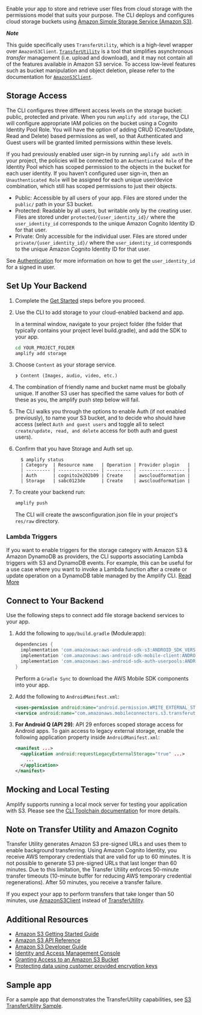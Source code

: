 Enable your app to store and retrieve user files from cloud storage with the permissions model that suits your purpose. The CLI deploys and configures cloud storage buckets using [Amazon Simple Storage Service (Amazon S3)](http://docs.aws.amazon.com/AmazonS3/latest/dev/).

**_Note_**

This guide specifically uses `TransferUtility`, which is a high-level wrapper over `AmazonS3Client`. [`TransferUtility`](https://aws-amplify.github.io/aws-sdk-android/docs/reference/com/amazonaws/mobileconnectors/s3/transferutility/TransferUtility.html) is a tool that simplifies asynchronous _transfer_ management (i.e. upload and download), and it may not contain all of the features available in Amazon S3 service. To access low-level features such as bucket manipulation and object deletion, please refer to the documentation for [`AmazonS3Client`](https://aws-amplify.github.io/aws-sdk-android/docs/reference/com/amazonaws/services/s3/AmazonS3Client.html).

## Storage Access

The CLI configures three different access levels on the storage bucket: public, protected and private. When you run `amplify add storage`, the CLI will configure appropriate IAM policies on the bucket using a Cognito Identity Pool Role. You will have the option of adding CRUD (Create/Update, Read and Delete) based permissions as well, so that Authenticated and Guest users will be granted limited permissions within these levels.

If you had previously enabled user sign-in by running `amplify add auth` in your project, the policies will be connected to an `Authenticated Role` of the Identity Pool which has scoped permission to the objects in the bucket for each user identity. If you haven't configured user sign-in, then an `Unauthenticated Role` will be assigned for each unique user/device combination, which still has scoped permissions to just their objects.

- Public: Accessible by all users of your app. Files are stored under the `public/` path in your S3 bucket.
- Protected: Readable by all users, but writable only by the creating user. Files are stored under `protected/{user_identity_id}/` where the `user_identity_id` corresponds to the unique Amazon Cognito Identity ID for that user.
- Private: Only accessible for the individual user. Files are stored under `private/{user_identity_id}/` where the `user_identity_id` corresponds to the unique Amazon Cognito Identity ID for that user.

See [Authentication](/[platform]/sdk/auth/getting-started/) for more information on how to get the `user_identity_id` for a signed in user.

## Set Up Your Backend

1. Complete the [Get Started](/[platform]/start/getting-started/introduction/) steps before you proceed.

2. Use the CLI to add storage to your cloud-enabled backend and app.

   In a terminal window, navigate to your project folder (the folder that typically contains your project level build.gradle), and add the SDK to your app.

   ```bash
   cd YOUR_PROJECT_FOLDER
   amplify add storage
   ```

3. Choose `Content` as your storage service.

   ```console
   ❯ Content (Images, audio, video, etc.)
   ```

4. The combination of friendly name and bucket name must be globally unique. If another S3 user has specified the same values for both of these as you, the amplify push step below will fail.

5. The CLI walks you through the options to enable Auth (if not enabled previously), to name your S3 bucket, and to decide who should have access (select `Auth and guest users` and toggle all to select `create/update, read, and delete` access for both auth and guest users).

6. Confirm that you have Storage and Auth set up.

   ```console
     $ amplify status
     | Category  | Resource name   | Operation | Provider plugin   |
     | --------- | --------------- | --------- | ----------------- |
     | Auth      | cognito2e202b09 | Create    | awscloudformation |
     | Storage   | sabc0123de      | Create    | awscloudformation |
   ```

7. To create your backend run:

   ```bash
   amplify push
   ```

   The CLI will create the awsconfiguration.json file in your project's `res/raw` directory.

### Lambda Triggers

If you want to enable triggers for the storage category with Amazon S3 & Amazon DynamoDB as providers, the CLI supports associating Lambda triggers with S3 and DynamoDB events. For example, this can be useful for a use case where you want to invoke a Lambda function after a create or update operation on a DynamoDB table managed by the Amplify CLI. [Read More](/[platform]/tools/cli/usage/lambda-triggers/#s3-lambda-triggers)

## Connect to Your Backend

Use the following steps to connect add file storage backend services to your app.

1. Add the following to `app/build.gradle` (Module:app):

   ```groovy
   dependencies {
     implementation 'com.amazonaws:aws-android-sdk-s3:ANDROID_SDK_VERSION'
     implementation 'com.amazonaws:aws-android-sdk-mobile-client:ANDROID_SDK_VERSION'
     implementation 'com.amazonaws:aws-android-sdk-auth-userpools:ANDROID_SDK_VERSION'
   }
   ```

   Perform a `Gradle Sync` to download the AWS Mobile SDK components into your app.

2. Add the following to `AndroidManifest.xml`:

   ```xml
   <uses-permission android:name="android.permission.WRITE_EXTERNAL_STORAGE" />
   <service android:name="com.amazonaws.mobileconnectors.s3.transferutility.TransferService" android:enabled="true" />
   ```

3. **For Android Q (API 29)**: API 29 enforces scoped storage access for Android apps. To gain access to legacy external storage, enable the following application property inside `AndroidManifest.xml`:

   ```xml
   <manifest ...>
     <application android:requestLegacyExternalStorage="true" ...>
       ...
     </application>
   </manifest>
   ```

## Mocking and Local Testing

Amplify supports running a local mock server for testing your application with S3. Please see the [CLI Toolchain documentation](/[platform]/tools/cli/usage/mock/) for more details.

## Note on Transfer Utility and Amazon Cognito

Transfer Utility generates Amazon S3 pre-signed URLs and uses them to enable background transferring. Using Amazon Cognito Identity, you receive AWS temporary credentials that are valid for up to 60 minutes. It is not possible to generate S3 pre-signed URLs that last longer than 60 minutes. Due to this limitation, the Transfer Utility enforces 50-minute transfer timeouts (10-minute buffer for reducing AWS temporary credential regenerations). After 50 minutes, you receive a transfer failure.

If you expect your app to perform transfers that take longer than 50 minutes, use [AmazonS3Client](http://docs.aws.amazon.com/AWSJavaSDK/latest/javadoc/com/amazonaws/services/s3/AmazonS3Client.html) instead of [TransferUtility](https://docs.amplify.aws/sdk/storage/transfer-utility/q/platform/android/).

## Additional Resources

- [Amazon S3 Getting Started Guide](http://docs.aws.amazon.com/AmazonS3/latest/gsg/GetStartedWithS3.html)
- [Amazon S3 API Reference](http://docs.aws.amazon.com/AmazonS3/latest/API/Welcome.html)
- [Amazon S3 Developer Guide](http://docs.aws.amazon.com/AmazonS3/latest/dev/Welcome.html)
- [Identity and Access Management Console](https://console.aws.amazon.com/iam/home)
- [Granting Access to an Amazon S3 Bucket](http://blogs.aws.amazon.com/security/post/Tx3VRSWZ6B3SHAV/Writing-IAM-Policies-How-to-grant-access-to-an-Amazon-S3-bucket)
- [Protecting data using customer provided encryption keys](https://docs.aws.amazon.com/AmazonS3/latest/dev/ServerSideEncryptionCustomerKeys.html)

## Sample app

For a sample app that demonstrates the TransferUtility capabilities, see [S3 TransferUtility Sample](https://github.com/awslabs/aws-sdk-android-samples/tree/master/S3TransferUtilitySample).
